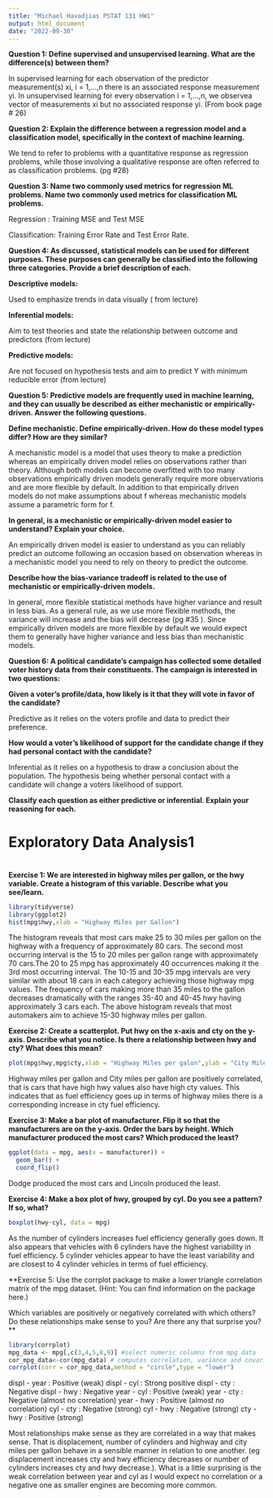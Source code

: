 ```yaml
---
title: "Michael Havadjias PSTAT 131 HW1"
output: html_document
date: "2022-09-30"
---
```


**Question 1:
Define supervised and unsupervised learning. What are the difference(s) between them?**


  In supervised learning for each observation of the predictor measurement(s) xi, i = 1,...,n there is an associated response measurement yi. In unsupervised learning for every observation i = 1,...,n, we observea vector of measurements xi but no associated response yi. (From book page # 26)

**Question 2:
Explain the difference between a regression model and a classification model, specifically in the context of machine learning.**

 We tend to refer to problems with a quantitative response as regression problems, while those involving a qualitative response are often referred to as classification problems. (pg #28)
 
**Question 3:
Name two commonly used metrics for regression ML problems. Name two commonly used metrics for classification ML problems.**

Regression : Training MSE and Test MSE

Classification: Training Error Rate and Test Error Rate.
 
**Question 4:
As discussed, statistical models can be used for different purposes. These purposes can generally be classified into the following three categories. Provide a brief description of each.**

**Descriptive models:**
  
  Used to emphasize trends in data visually ( from lecture)

**Inferential models:**
  
  Aim to test theories and state the relationship between outcome and predictors (from lecture)
  
**Predictive models:**
  
  Are not focused on hypothesis tests and aim to predict Y with minimum reducible error (from lecture)
 
 
**Question 5:
Predictive models are frequently used in machine learning, and they can usually be described as either mechanistic or empirically-driven. Answer the following questions.**

**Define mechanistic. Define empirically-driven. How do these model types differ? How are they similar?**
  
  A mechanistic model is a model that uses theory to make a prediction whereas an empirically driven model relies on observations rather than theory. Although both models can become overfitted with too many observations empirically driven models generally require more observations and are more flexible by default. In addition to that empirically driven models do not make assumptions about f whereas mechanistic models assume a parametric form for f. 
  
**In general, is a mechanistic or empirically-driven model easier to understand? Explain your choice.**

An empirically driven model is easier to understand as you can reliably predict an outcome following an occasion based on observation whereas in a mechanistic model you need to rely on theory to predict the outcome.

**Describe how the bias-variance tradeoff is related to the use of mechanistic or empirically-driven models.**
  
  In general, more flexible statistical methods have higher variance and result in less bias. As a general rule, as we use more flexible methods, the variance will increase and the bias will decrease (pg #35 ). Since empirically driven models are more flexible by default we would expect them to generally have higher variance and less bias than mechanistic models.
  
**Question 6:
A political candidate’s campaign has collected some detailed voter history data from their constituents. The campaign is interested in two questions:**

**Given a voter’s profile/data, how likely is it that they will vote in favor of the candidate?**
  
  Predictive as it relies on the voters profile and data to predict their preference.


**How would a voter’s likelihood of support for the candidate change if they had personal contact with the candidate?**
 
 Inferential as it relies on a hypothesis to draw a conclusion about the population. The hypothesis being whether personal contact with a candidate will change a voters likelihood of support.
 
**Classify each question as either predictive or inferential. Explain your reasoning for each.**


 <h1>Exploratory Data Analysis1</h1>#
 
**Exercise 1:
We are interested in highway miles per gallon, or the hwy variable. Create a histogram of this variable. Describe what you see/learn.**

```r
library(tidyverse)
library(ggplot2)
hist(mpg$hwy,xlab = "Highway Miles per Gallon")
```

The histogram reveals that most cars make 25 to 30 miles per gallon on the highway with a frequency of approximately 80 cars. The second most occurring interval is the 15 to 20 miles per gallon range with approximately 70 cars.The 20 to 25 mpg has approximately 40 occurrences making it the 3rd most occurring interval. The 10-15 and 30-35 mpg intervals are very similar with about 18 cars in each category achieving those highway mpg values.  The frequency of cars making more than 35 miles to the gallon decreases dramatically with the ranges 35-40 and 40-45 hwy having approximately 3 cars each. The above histogram reveals that most automakers aim to achieve 15-30 highway miles per gallon. 


**Exercise 2:
Create a scatterplot. Put hwy on the x-axis and cty on the y-axis. Describe what you notice. Is there a relationship between hwy and cty? What does this mean?**

```r
plot(mpg$hwy,mpg$cty,xlab = "Highway Miles per galon",ylab = "City Miles Per Gallon")
```


 Highway miles per gallon and City miles per gallon are positively correlated, that is cars that have high hwy values also have high cty values. This indicates that as fuel efficiency goes up in terms of highway miles there is a corresponding increase in cty fuel efficiency. 



**Exercise 3:
Make a bar plot of manufacturer. Flip it so that the manufacturers are on the y-axis. Order the bars by height. Which manufacturer produced the most cars? Which produced the least?**

```r
ggplot(data = mpg, aes(x = manufacturer)) +
  geom_bar() +
  coord_flip()

```


Dodge produced the most cars and Lincoln produced the least.

**Exercise 4:
Make a box plot of hwy, grouped by cyl. Do you see a pattern? If so, what?**

```r
boxplot(hwy~cyl, data = mpg)
```

 As the number of cylinders increases fuel efficiency generally goes down. It also appears that vehicles with 6 cylinders have the highest variability in fuel efficiency. 5 cylinder vehicles appear to have the least variability and are closest to 4 cylinder vehicles in terms of fuel efficiency. 
 
 
 
**Exercise 5:
Use the corrplot package to make a lower triangle correlation matrix of the mpg dataset. (Hint: You can find information on the package here.)

Which variables are positively or negatively correlated with which others? Do these relationships make sense to you? Are there any that surprise you?**

```r
library(corrplot)
mpg_data <- mpg[,c(3,4,5,8,9)] #select numeric columns from mpg data
cor_mpg_data<-cor(mpg_data) # computes correlation, variance and covariance
corrplot(corr = cor_mpg_data,method = "circle",type = "lower")
```

displ - year : Positive (weak)
displ - cyl : Strong positive
displ - cty : Negative 
displ - hwy : Negative
year - cyl : Positive (weak)
year - cty : Negative (almost no correlation)
year - hwy : Positive (almost no correlation)
cyl - cty : Negative (strong)
cyl - hwy : Negative (strong)
cty - hwy : Positive (strong)


Most relationships make sense as they are correlated in a way that makes sense. That is displacement, number of cylinders and highway and city miles per gallon behave in a sensible manner in relation to one another. (eg displacement increases cty and hwy efficiency decreases or number of cylinders increases cty and hwy decrease.). What is a little surprising is the weak correlation between year and cyl as I would expect no correlation or a negative one as smaller engines are becoming more common.

















